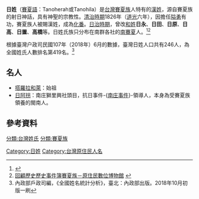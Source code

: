 {{姓氏
|姓氏     = 日
|繁體     = 日
|簡體     = 日
|白話字=
|拼音     = 
|中国大陆 = 
|台湾     = 
|香港     = 
|澳门     = 
|日本     = 
|平假名=
|新加坡   = 
|马来西亚 = 
|越南     = 
|韩国     = 
|韩国标准语=
|反切     = 
|同音字   = 
|堂号     = 
|郡望     = 
}}
'''日姓'''（[[賽夏語|賽夏語]]：Tanoherah或Tanohila）是[[台灣|台灣]][[賽夏族|賽夏族]]人特有的[[漢姓|漢姓]]，源自賽夏族的射日神話，具有神聖的宗教性。[[台灣清治時期|清治時期]]1826年（[[道光|道光]]六年），因擔任[[隘勇|隘勇]]有功，賽夏族人被賜漢姓，成為[[化番|化番]]。[[台灣日治時期|日治時期]]，曾改[[和姓|和姓]]'''日永'''、'''日田'''、'''日原'''、'''日高'''、'''日置'''、'''高橋'''等。日姓氏族只分布在南群各社的[[南賽夏|南賽夏]]人。<ref>{{Cite web |url=https://nccur.lib.nccu.edu.tw/bitstream/140.119/34562/7/25900207.pdf |title=賽夏族氏族的社會文化意涵：以tanohila:氏族為例 |access-date=2017-02-18 |archive-date=2017-02-18 |archive-url=https://web.archive.org/web/20170218143445/https://nccur.lib.nccu.edu.tw/bitstream/140.119/34562/7/25900207.pdf |dead-url=no }}</ref><ref>[http://www.dmtip.gov.tw/Aborigines/Article.aspx?CategoryID=7&RaceID=8 回顧歷史歷史事件簿賽夏族－原住民數位博物館] {{Wayback|url=http://www.dmtip.gov.tw/Aborigines/Article.aspx?CategoryID=7&RaceID=8 |date=20170218143858 }}</ref>

根據臺灣户政司民國107年（2018年）6月的數據，臺灣日姓人口共有246人，為全國姓氏人數排名第419名。<ref>內政部戶政司編，《全國姓名統計分析》，臺北：內政部出版。2018年10月初版一刷</ref>

==名人==
* [[搭羅拉和萊|搭羅拉和萊]]：始祖
* [[日阿拐|日阿拐]]：南庄獅里興社頭目，抗日事件-{[[南庄事件|南庄事件]]}-領導人，本身為受賽夏族領養的閩南人。

==參考資料==
{{reflist}}
{{Surname-stub}}
[[分類:台灣姓氏|分類:台灣姓氏]]
[[分類:賽夏族|分類:賽夏族]]
[[Category:日姓|Category:日姓]]
[[Category:台灣原住民人名|Category:台灣原住民人名]]
